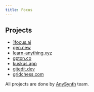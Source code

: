 ```yaml
---
title: Focus
---
```


## Projects

- [1focus.ai](https://1focus.ai)
- [gen.new](https://gen.new)
- [learn-anything.xyz](https://learn-anything.xyz)
- [gpton.co](https://gpton.co)
- [kuskus.app](https://kuskus.app)
- [gitedit.dev](https://gitedit.dev)
- [gridchess.com](https://gridchess.com)

All projects are done by [AnySynth](https://anysynth.co) team.
